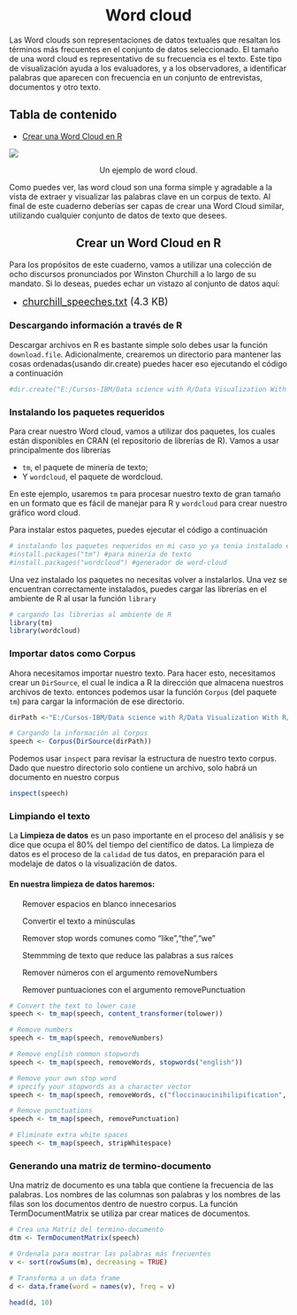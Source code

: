 <center>

<h1>Word cloud</h1>

</center>

Las Word clouds son representaciones de datos textuales que resaltan los términos más frecuentes en el conjunto de datos seleccionado. El tamaño de una word cloud es representativo de su frecuencia es el texto. Este tipo de visualización ayuda a los evaluadores, y a los observadores, a identificar palabras que aparecen con frecuencia en un conjunto de entrevistas, documentos y otro texto.

<h2>Tabla de contenido</h2>

<ul>

<li><a href="ref0">Crear una Word Cloud en R</a></li>

</ul>

<img src="https://ibm.box.com/shared/static/p7u2b234cmowuusue1fm0oc0kbfsz0jt.png"/>

<center>Un ejemplo de word cloud.</center>

Como puedes ver, las word cloud son una forma simple y agradable a la vista de extraer y visualizar las palabras clave en un corpus de texto. Al final de este cuaderno deberías ser capas de crear una Word Cloud similar, utilizando cualquier conjunto de datos de texto que desees.

<center>

<h2>Crear un Word Cloud en R</h2>

</center>

Para los propósitos de este cuaderno, vamos a utilizar una colección de ocho discursos pronunciados por Winston Churchill a lo largo de su mandato. Si lo deseas, puedes echar un vistazo al conjunto de datos aquí:

-   <font size=4>[churchill_speeches.txt](https://ibm.box.com/shared/static/cmid70rpa7xe4ocitcga1bve7r0kqnia.txt) (4.3 KB) </font>

<h3>Descargando información a través de R</h3>

Descargar archivos en R es bastante simple solo debes usar la función `download.file`. Adicionalmente, crearemos un directorio para mantener las cosas ordenadas(usando dir.create) puedes hacer eso ejecutando el código a continuación

```r
#dir.create("E:/Cursos-IBM/Data science with R/Data Visualization With R/Modulo 3 Specialized Visualization Tools")
```

<h3>Instalando los paquetes requeridos</h3>

Para crear nuestro Word cloud, vamos a utilizar dos paquetes, los cuales están disponibles en CRAN (el repositorio de librerías de R). Vamos a usar principalmente dos librerías 

<ul>
<li> `tm`, el paquete de minería de texto;</li>
<li> Y `wordcloud`, el paquete de wordcloud.</li>
</ul>

En este ejemplo, usaremos `tm` para procesar nuestro texto de gran tamaño en un formato que es fácil de manejar para R y `wordcloud` para crear nuestro gráfico word cloud.

Para instalar estos paquetes, puedes ejecutar el código a continuación

```r
# instalando los paquetes requeridos en mi caso yo ya tenia instalado estos paquetes por eso están comentadas las lineas de abajo pero si no lo tienes instalado tu por favor descomentalo 
#install.packages("tm") #para mineria de texto
#install.packages("wordcloud") #generador de word-cloud
```

Una vez instalado los paquetes no necesitas volver a instalarlos. Una vez se encuentran correctamente instalados, puedes cargar las librerías en el ambiente de R al usar la función `library`

```r
# cargando las librerias al ambiente de R
library(tm)
library(wordcloud)
```

<h3>Importar datos como Corpus</h3>

Ahora necesitamos importar nuestro texto. Para hacer esto, necesitamos crear un `DirSource`, el cual le indica a R la dirección que almacena nuestros archivos de texto. entonces podemos usar la función `Corpus` (del paquete `tm`) para cargar la información de ese directorio.

```r
dirPath <-"E:/Cursos-IBM/Data science with R/Data Visualization With R/Modulo 3 Specialized Visualization Tools/word cloud/wordcloud" #en mi caso el archivo esta almacenado en esta dirección, usted reemplace la dirección dependiendo de donde haya almacenado la suya.

# Cargando la información al Corpus
speech <- Corpus(DirSource(dirPath))
```

Podemos usar `inspect` para revisar la estructura de nuestro texto corpus. Dado que nuestro directorio solo contiene un archivo, solo habrá un documento en nuestro corpus

```r
inspect(speech)
```

<h3> Limpiando el texto </h3>
La **Limpieza de datos** es un paso importante en el proceso del análisis y se dice que ocupa el 80% del tiempo del científico de datos. La limpieza de datos es el proceso de la `calidad` de tus datos, en preparación para el modelaje de datos o la visualización de datos.

<h4> En nuestra limpieza de datos haremos:</h4>
<ul>Remover espacios en blanco innecesarios</ul>
<ul>Convertir el texto a minúsculas</ul>
<ul>Remover stop words comunes como "like","the","we"</ul>
<ul>Stemmming de texto que reduce las palabras a sus raíces </ul>
<ul>Remover números con el argumento removeNumbers</ul>
<ul>Remover puntuaciones con el argumento removePunctuation</ul>

```r
# Convert the text to lower case
speech <- tm_map(speech, content_transformer(tolower))

# Remove numbers
speech <- tm_map(speech, removeNumbers)

# Remove english common stopwords
speech <- tm_map(speech, removeWords, stopwords("english"))

# Remove your own stop word
# specify your stopwords as a character vector
speech <- tm_map(speech, removeWords, c("floccinaucinihilipification", "squirrelled")) 

# Remove punctuations
speech <- tm_map(speech, removePunctuation)

# Eliminate extra white spaces
speech <- tm_map(speech, stripWhitespace)

```

<h3> Generando una matriz de termino-documento</h3>

Una matriz de documento es una tabla que contiene la frecuencia de las palabras. Los nombres de las columnas son palabras y los nombres de las filas son los documentos dentro de nuestro corpus. La función TermDocumentMatrix se utiliza par crear matices de documentos.

```r
# Crea una Matriz del termino-documento
dtm <- TermDocumentMatrix(speech)

# Ordenala para mostrar las palabras más frecuentes
v <- sort(rowSums(m), decreasing = TRUE)

# Transforma a un data frame
d <- data.frame(word = names(v), freq = v)

head(d, 10)

```

